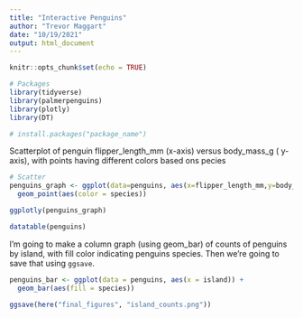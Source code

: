 ```yaml
---
title: "Interactive Penguins"
author: "Trevor Maggart"
date: "10/19/2021"
output: html_document
---
```


```r
knitr::opts_chunk$set(echo = TRUE)

# Packages 
library(tidyverse)
library(palmerpenguins)
library(plotly)
library(DT)

# install.packages("package_name")
```

Scatterplot of penguin flipper_length_mm (x-axis) versus body_mass_g ( y-axis), with points having different colors based ons pecies
```r
# Scatter
penguins_graph <- ggplot(data=penguins, aes(x=flipper_length_mm,y=body_mass_g)) +
  geom_point(aes(color = species))

ggplotly(penguins_graph)
```

```r
datatable(penguins)
```
I'm going to make a column graph (using geom_bar) of counts of penguins by island, with fill color indicating penguins species. Then we're going to save that using `ggsave`.

```r
penguins_bar <- ggplot(data = penguins, aes(x = island)) +
  geom_bar(aes(fill = species))

ggsave(here("final_figures", "island_counts.png"))
```

